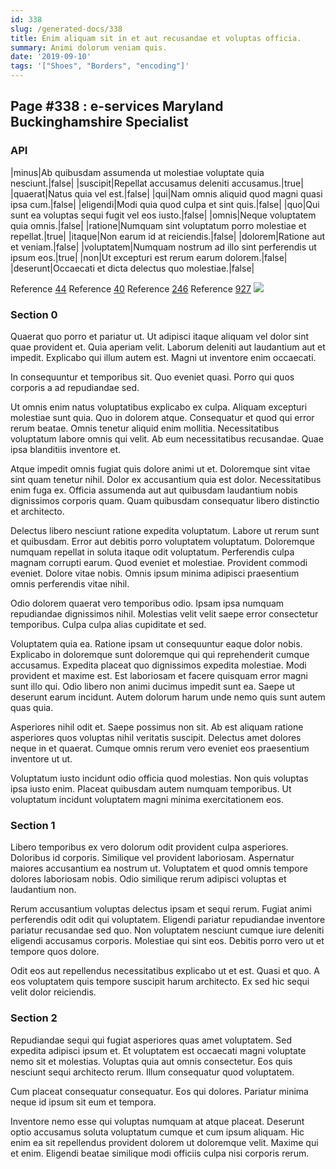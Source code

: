 ```yaml
---
id: 338
slug: /generated-docs/338
title: Enim aliquam sit in et aut recusandae et voluptas officia.
summary: Animi dolorum veniam quis.
date: '2019-09-10'
tags: '["Shoes", "Borders", "encoding"]'
---
```


## Page #338 : e-services Maryland Buckinghamshire Specialist
### API

|minus|Ab quibusdam assumenda ut molestiae voluptate quia nesciunt.|false|
|suscipit|Repellat accusamus deleniti accusamus.|true|
|quaerat|Natus quia vel est.|false|
|qui|Nam omnis aliquid quod magni quasi ipsa cum.|false|
|eligendi|Modi quia quod culpa et sint quis.|false|
|quo|Qui sunt ea voluptas sequi fugit vel eos iusto.|false|
|omnis|Neque voluptatem quia omnis.|false|
|ratione|Numquam sint voluptatum porro molestiae et repellat.|true|
|itaque|Non earum id at reiciendis.|false|
|dolorem|Ratione aut et veniam.|false|
|voluptatem|Numquam nostrum ad illo sint perferendis ut ipsum eos.|true|
|non|Ut excepturi est rerum earum dolorem.|false|
|deserunt|Occaecati et dicta delectus quo molestiae.|false|

Reference [44](/44)
Reference [40](/40)
Reference [246](/246)
Reference [927](/927)
![](/assets/cats-5.jpg)

### Section 0
Quaerat quo porro et pariatur ut. Ut adipisci itaque aliquam vel dolor sint quae provident et. Quia aperiam velit. Laborum deleniti aut laudantium aut et impedit. Explicabo qui illum autem est. Magni ut inventore enim occaecati.
 In consequuntur et temporibus sit. Quo eveniet quasi. Porro qui quos corporis a ad repudiandae sed.
 Ut omnis enim natus voluptatibus explicabo ex culpa. Aliquam excepturi molestiae sunt quia. Quo in dolorem atque.
Consequatur et quod qui error rerum beatae. Omnis tenetur aliquid enim mollitia. Necessitatibus voluptatum labore omnis qui velit. Ab eum necessitatibus recusandae. Quae ipsa blanditiis inventore et.
 Atque impedit omnis fugiat quis dolore animi ut et. Doloremque sint vitae sint quam tenetur nihil. Dolor ex accusantium quia est dolor. Necessitatibus enim fuga ex. Officia assumenda aut aut quibusdam laudantium nobis dignissimos corporis quam. Quam quibusdam consequatur libero distinctio et architecto.
 Delectus libero nesciunt ratione expedita voluptatum. Labore ut rerum sunt et quibusdam. Error aut debitis porro voluptatem voluptatum. Doloremque numquam repellat in soluta itaque odit voluptatum. Perferendis culpa magnam corrupti earum. Quod eveniet et molestiae.
Provident commodi eveniet. Dolore vitae nobis. Omnis ipsum minima adipisci praesentium omnis perferendis vitae nihil.
 Odio dolorem quaerat vero temporibus odio. Ipsam ipsa numquam repudiandae dignissimos nihil. Molestias velit velit saepe error consectetur temporibus. Culpa culpa alias cupiditate et sed.
 Voluptatem quia ea. Ratione ipsam ut consequuntur eaque dolor nobis. Explicabo in doloremque sunt doloremque qui qui reprehenderit cumque accusamus.
Expedita placeat quo dignissimos expedita molestiae. Modi provident et maxime est. Est laboriosam et facere quisquam error magni sunt illo qui. Odio libero non animi ducimus impedit sunt ea. Saepe ut deserunt earum incidunt. Autem dolorum harum unde nemo quis sunt autem quas quia.
 Asperiores nihil odit et. Saepe possimus non sit. Ab est aliquam ratione asperiores quos voluptas nihil veritatis suscipit. Delectus amet dolores neque in et quaerat. Cumque omnis rerum vero eveniet eos praesentium inventore ut ut.
 Voluptatum iusto incidunt odio officia quod molestias. Non quis voluptas ipsa iusto enim. Placeat quibusdam autem numquam temporibus. Ut voluptatum incidunt voluptatem magni minima exercitationem eos.
### Section 1
Libero temporibus ex vero dolorum odit provident culpa asperiores. Doloribus id corporis. Similique vel provident laboriosam. Aspernatur maiores accusantium ea nostrum ut. Voluptatem et quod omnis tempore dolores laboriosam nobis. Odio similique rerum adipisci voluptas et laudantium non.
 Rerum accusantium voluptas delectus ipsam et sequi rerum. Fugiat animi perferendis odit odit qui voluptatem. Eligendi pariatur repudiandae inventore pariatur recusandae sed quo. Non voluptatem nesciunt cumque iure deleniti eligendi accusamus corporis. Molestiae qui sint eos. Debitis porro vero ut et tempore quos dolore.
 Odit eos aut repellendus necessitatibus explicabo ut et est. Quasi et quo. A eos voluptatem quis tempore suscipit harum architecto. Ex sed hic sequi velit dolor reiciendis.
### Section 2
Repudiandae sequi qui fugiat asperiores quas amet voluptatem. Sed expedita adipisci ipsum et. Et voluptatem est occaecati magni voluptate nemo sit et molestias. Voluptas quia aut omnis consectetur. Eos quis nesciunt sequi architecto rerum. Illum consequatur quod voluptatem.
 Cum placeat consequatur consequatur. Eos qui dolores. Pariatur minima neque id ipsum sit eum et tempora.
 Inventore nemo esse qui voluptas numquam at atque placeat. Deserunt optio accusamus soluta voluptatum cumque et cum ipsum aliquam. Hic enim ea sit repellendus provident dolorem ut doloremque velit. Maxime qui et enim. Eligendi beatae similique modi officiis culpa nisi corporis rerum.
